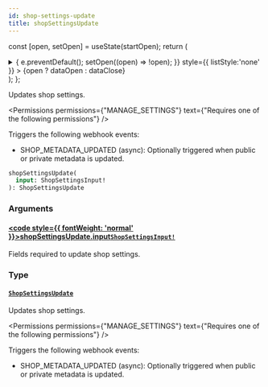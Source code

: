 ```yaml
---
id: shop-settings-update
title: shopSettingsUpdate
---
```






const [open, setOpen] = useState(startOpen);
return (
<details {...(open ? { open: true } : {})} className="details" style={{ border:'none', boxShadow:'none', background:'var(--ifm-background-color)' }}>
<summary
onClick={(e) => {
e.preventDefault();
setOpen((open) => !open);
}}
style={{ listStyle:'none' }} >
{open ? dataOpen : dataClose}
</summary>
{open && children}
</details>
);
};

Updates shop settings.


<Permissions permissions={"MANAGE_SETTINGS"} text={"Requires one of the following permissions"} />


Triggers the following webhook events:

- SHOP_METADATA_UPDATED (async): Optionally triggered when public or private metadata is updated.

```graphql
shopSettingsUpdate(
  input: ShopSettingsInput!
): ShopSettingsUpdate
```

### Arguments

#### [<code style={{ fontWeight: 'normal' }}>shopSettingsUpdate.<b>input</b></code>](#)<Bullet />[`ShopSettingsInput!`](../../../api-reference/miscellaneous/inputs/shop-settings-input.mdx) <Badge class="badge badge--secondary" text="non-null"/> <Badge class="badge badge--secondary" text="input"/> <Badge class="badge badge--secondary" text="miscellaneous"/>

Fields required to update shop settings.

### Type

#### [`ShopSettingsUpdate`](../../../api-reference/shop/objects/shop-settings-update.mdx) <Badge class="badge badge--secondary" text="object"/> <Badge class="badge badge--secondary" text="shop"/>

Updates shop settings.


<Permissions permissions={"MANAGE_SETTINGS"} text={"Requires one of the following permissions"} />


Triggers the following webhook events:

- SHOP_METADATA_UPDATED (async): Optionally triggered when public or private metadata is updated.

